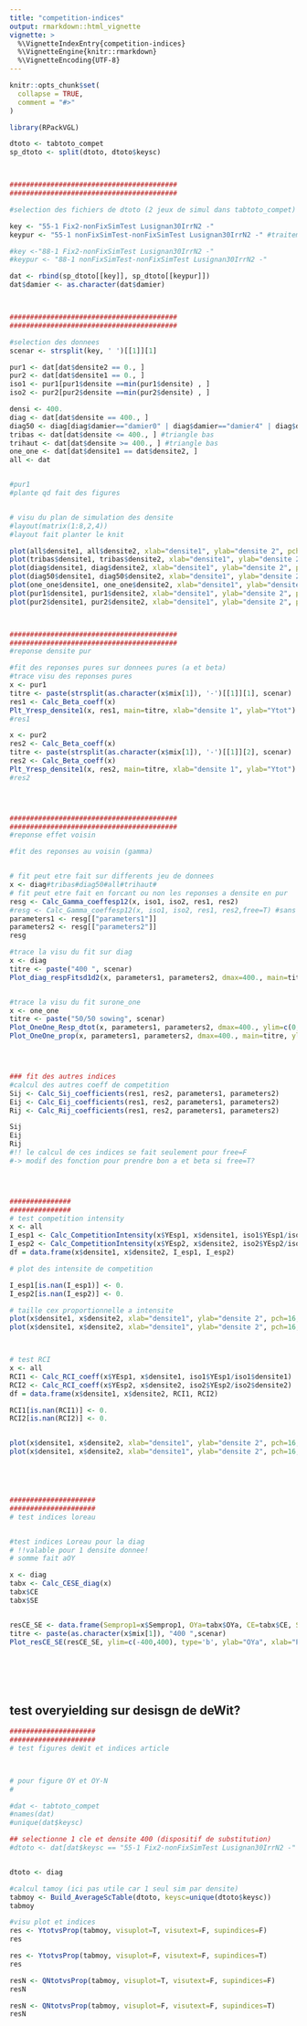 ```yaml
---
title: "competition-indices"
output: rmarkdown::html_vignette
vignette: >
  %\VignetteIndexEntry{competition-indices}
  %\VignetteEngine{knitr::rmarkdown}
  %\VignetteEncoding{UTF-8}
---
```


```r
knitr::opts_chunk$set(
  collapse = TRUE,
  comment = "#>"
)
```

```r
library(RPackVGL)
```




```r


dtoto <- tabtoto_compet
sp_dtoto <- split(dtoto, dtoto$keysc)



#########################################
#########################################

#selection des fichiers de dtoto (2 jeux de simul dans tabtoto_compet)

key <- "55-1 Fix2-nonFixSimTest Lusignan30IrrN2 -"
keypur <- "55-1 nonFixSimTest-nonFixSimTest Lusignan30IrrN2 -" #traitement pur en plus

#key <-"88-1 Fix2-nonFixSimTest Lusignan30IrrN2 -"
#keypur <- "88-1 nonFixSimTest-nonFixSimTest Lusignan30IrrN2 -"

dat <- rbind(sp_dtoto[[key]], sp_dtoto[[keypur]])
dat$damier <- as.character(dat$damier)



#########################################
#########################################

#selection des donnees
scenar <- strsplit(key, ' ')[[1]][1]

pur1 <- dat[dat$densite2 == 0., ]
pur2 <- dat[dat$densite1 == 0., ]
iso1 <- pur1[pur1$densite ==min(pur1$densite) , ]
iso2 <- pur2[pur2$densite ==min(pur2$densite) , ]

densi <- 400.
diag <- dat[dat$densite == 400., ]
diag50 <- diag[diag$damier=="damier0" | diag$damier=="damier4" | diag$damier=="damier8",] #point 50/50
tribas <- dat[dat$densite <= 400., ] #triangle bas
trihaut <- dat[dat$densite >= 400., ] #triangle bas
one_one <- dat[dat$densite1 == dat$densite2, ]
all <- dat


#pur1
#plante qd fait des figures


# visu du plan de simulation des densite
#layout(matrix(1:8,2,4))
#layout fait planter le knit

plot(all$densite1, all$densite2, xlab="densite1", ylab="densite 2", pch=16, cex=2, main ="all", xlim=c(0,400), ylim=c(0,400))
plot(tribas$densite1, tribas$densite2, xlab="densite1", ylab="densite 2", pch=16, cex=2, main ="tribas", xlim=c(0,400), ylim=c(0,400))
plot(diag$densite1, diag$densite2, xlab="densite1", ylab="densite 2", pch=16, cex=2, main ="diag", xlim=c(0,400), ylim=c(0,400))
plot(diag50$densite1, diag50$densite2, xlab="densite1", ylab="densite 2", pch=16, cex=2, main ="diag50", xlim=c(0,400), ylim=c(0,400))
plot(one_one$densite1, one_one$densite2, xlab="densite1", ylab="densite 2", pch=16, cex=2, main ="one_one", xlim=c(0,400), ylim=c(0,400))
plot(pur1$densite1, pur1$densite2, xlab="densite1", ylab="densite 2", pch=16, cex=2, main ="pur1", xlim=c(0,400), ylim=c(0,400))
plot(pur2$densite1, pur2$densite2, xlab="densite1", ylab="densite 2", pch=16, cex=2, main ="pur2", xlim=c(0,400), ylim=c(0,400))



#########################################
#########################################
#reponse densite pur

#fit des reponses pures sur donnees pures (a et beta)
#trace visu des reponses pures
x <- pur1
titre <- paste(strsplit(as.character(x$mix[1]), '-')[[1]][1], scenar)
res1 <- Calc_Beta_coeff(x)
Plt_Yresp_densite1(x, res1, main=titre, xlab="densite 1", ylab="Ytot")
#res1

x <- pur2
res2 <- Calc_Beta_coeff(x)
titre <- paste(strsplit(as.character(x$mix[1]), '-')[[1]][2], scenar)
res2 <- Calc_Beta_coeff(x)
Plt_Yresp_densite1(x, res2, main=titre, xlab="densite 1", ylab="Ytot")
#res2




#########################################
#########################################
#reponse effet voisin

#fit des reponses au voisin (gamma)


# fit peut etre fait sur differents jeu de donnees
x <- diag#tribas#diag50#all#trihaut#
# fit peut etre fait en forcant ou non les reponses a densite en pur
resg <- Calc_Gamma_coeffesp12(x, iso1, iso2, res1, res2)
#resg <- Calc_Gamma_coeffesp12(x, iso1, iso2, res1, res2,free=T) #sans forcage
parameters1 <- resg[["parameters1"]]
parameters2 <- resg[["parameters2"]]
resg

#trace la visu du fit sur diag
x <- diag
titre <- paste("400 ", scenar)
Plot_diag_respFitsd1d2(x, parameters1, parameters2, dmax=400., main=titre, xlab="densite diag", ylab="Ytot")


#trace la visu du fit surone_one
x <- one_one
titre <- paste("50/50 sowing", scenar)
Plot_OneOne_Resp_dtot(x, parameters1, parameters2, dmax=400., ylim=c(0,2300), main=titre, xlim=c(0, max(x$densite1+x$densite2)), xlab="densite one-one", ylab="Ytot")
Plot_OneOne_prop(x, parameters1, parameters2, dmax=400., main=titre, ylim=c(0,1), xlim=c(0, max(x$densite1+x$densite2)), xlab="densite one-one",ylab="sp prop")




### fit des autres indices
#calcul des autres coeff de competition
Sij <- Calc_Sij_coefficients(res1, res2, parameters1, parameters2)
Eij <- Calc_Eij_coefficients(res1, res2, parameters1, parameters2)
Rij <- Calc_Rij_coefficients(res1, res2, parameters1, parameters2)

Sij
Eij
Rij
#!! le calcul de ces indices se fait seulement pour free=F
#-> modif des fonction pour prendre bon a et beta si free=T?




###############
###############
# test competition intensity
x <- all
I_esp1 <- Calc_CompetitionIntensity(x$YEsp1, x$densite1, iso1$YEsp1/iso1$densite1)
I_esp2 <- Calc_CompetitionIntensity(x$YEsp2, x$densite2, iso2$YEsp2/iso2$densite2)
df = data.frame(x$densite1, x$densite2, I_esp1, I_esp2)

# plot des intensite de competition

I_esp1[is.nan(I_esp1)] <- 0.
I_esp2[is.nan(I_esp2)] <- 0.

# taille cex proportionnelle a intensite
plot(x$densite1, x$densite2, xlab="densite1", ylab="densite 2", pch=16, cex=2*I_esp1, main ="Competition Intensity esp 1", xlim=c(0,400), ylim=c(0,400))
plot(x$densite1, x$densite2, xlab="densite1", ylab="densite 2", pch=16, cex=2*I_esp2, main ="Competition Intensity esp 2", xlim=c(0,400), ylim=c(0,400))



# test RCI
x <- all
RCI1 <- Calc_RCI_coeff(x$YEsp1, x$densite1, iso1$YEsp1/iso1$densite1)
RCI2 <- Calc_RCI_coeff(x$YEsp2, x$densite2, iso2$YEsp2/iso2$densite2)
df = data.frame(x$densite1, x$densite2, RCI1, RCI2)

RCI1[is.nan(RCI1)] <- 0.
RCI2[is.nan(RCI2)] <- 0.


plot(x$densite1, x$densite2, xlab="densite1", ylab="densite 2", pch=16, cex=3*RCI1, main ="RCI esp 1", xlim=c(0,400), ylim=c(0,400))
plot(x$densite1, x$densite2, xlab="densite1", ylab="densite 2", pch=16, cex=3*RCI2, main ="RCI esp 2", xlim=c(0,400), ylim=c(0,400))





#####################
#####################
# test indices loreau


#test indices Loreau pour la diag
# !!valable pour 1 densite donnee!
# somme fait aOY

x <- diag
tabx <- Calc_CESE_diag(x)
tabx$CE
tabx$SE


resCE_SE <- data.frame(Semprop1=x$Semprop1, OYa=tabx$OYa, CE=tabx$CE, SE=tabx$SE)
titre <- paste(as.character(x$mix[1]), "400 ",scenar)
Plot_resCE_SE(resCE_SE, ylim=c(-400,400), type='b', ylab="OYa", xlab="Prop1", main=titre)







```



## test overyielding sur desisgn de deWit?

```r


#####################
#####################
# test figures deWit et indices article



# pour figure OY et OY-N 
# 

#dat <- tabtoto_compet
#names(dat)
#unique(dat$keysc)

## selectionne 1 cle et densite 400 (dispositif de substitution)
#dtoto <- dat[dat$keysc == "55-1 Fix2-nonFixSimTest Lusignan30IrrN2 -" & dat$densite== 400., ]


dtoto <- diag

#calcul tamoy (ici pas utile car 1 seul sim par densite)
tabmoy <- Build_AverageScTable(dtoto, keysc=unique(dtoto$keysc))
tabmoy

#visu plot et indices
res <- YtotvsProp(tabmoy, visuplot=T, visutext=F, supindices=F)
res

res <- YtotvsProp(tabmoy, visuplot=F, visutext=F, supindices=T)
res

resN <- QNtotvsProp(tabmoy, visuplot=T, visutext=F, supindices=F)
resN

resN <- QNtotvsProp(tabmoy, visuplot=F, visutext=F, supindices=T)
resN

```
